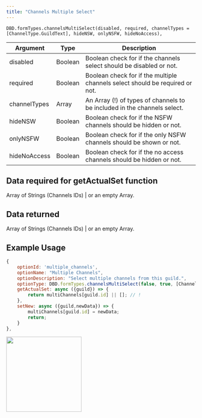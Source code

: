 ```yaml
---
title: "Channels Multiple Select"
---
```


```
DBD.formTypes.channelsMultiSelect(disabled, required, channelTypes = [ChannelType.GuildText], hideNSW, onlyNSFW, hideNoAccess),
```

| Argument     | Type    | Description                                                                  |
| ------------ | ------- | ---------------------------------------------------------------------------- |
| disabled     | Boolean | Boolean check for if the channels select should be disabled or not.          |
| required     | Boolean | Boolean check for if the multiple channels select should be required or not. |
| channelTypes | Array   | An Array (!) of types of channels to be included in the channels select.     |
| hideNSW      | Boolean | Boolean check for if the NSFW channels should be hidden or not.              |
| onlyNSFW     | Boolean | Boolean check for if the only NSFW channels should be shown or not.          |
| hideNoAccess | Boolean | Boolean check for if the no access channels should be hidden or not.         |

## Data required for getActualSet function

Array of Strings (Channels IDs) | or an empty Array.

## Data returned

Array of Strings (Channels IDs) | or an empty Array.

## Example Usage

```javascript
{
    optionId: 'multiple_channels',
    optionName: "Multiple Channels",
    optionDescription: "Select multiple channels from this guild.",
    optionType: DBD.formTypes.channelsMultiSelect(false, true, [ChannelType.GuildText]),
    getActualSet: async ({guild}) => {
        return multiChannels[guild.id] || []; // !
    },
    setNew: async ({guild,newData}) => {
        multiChannels[guild.id] = newData;
        return;
    }
},
```

<img height="200" src="/images/formtypes/dbd-channelsmultipleselect.png" />
